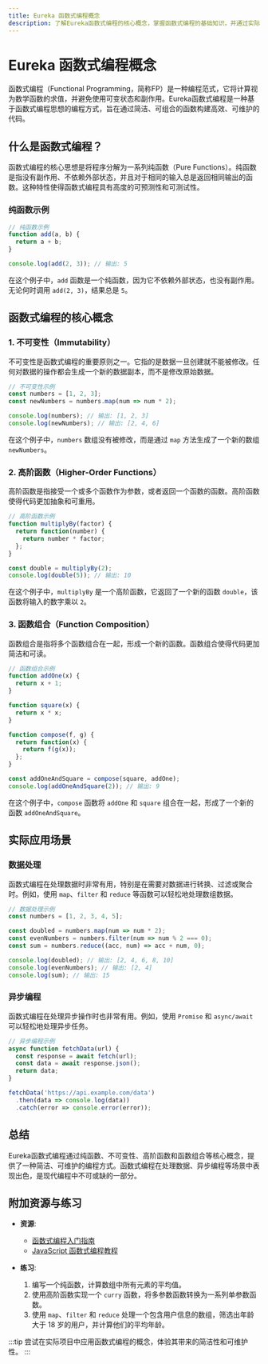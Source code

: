 ```yaml
---
title: Eureka 函数式编程概念
description: 了解Eureka函数式编程的核心概念，掌握函数式编程的基础知识，并通过实际案例理解其应用场景。
---
```


# Eureka 函数式编程概念

函数式编程（Functional Programming，简称FP）是一种编程范式，它将计算视为数学函数的求值，并避免使用可变状态和副作用。Eureka函数式编程是一种基于函数式编程思想的编程方式，旨在通过简洁、可组合的函数构建高效、可维护的代码。

## 什么是函数式编程？

函数式编程的核心思想是将程序分解为一系列纯函数（Pure Functions）。纯函数是指没有副作用、不依赖外部状态，并且对于相同的输入总是返回相同输出的函数。这种特性使得函数式编程具有高度的可预测性和可测试性。

### 纯函数示例

```javascript
// 纯函数示例
function add(a, b) {
  return a + b;
}

console.log(add(2, 3)); // 输出: 5
```

在这个例子中，`add` 函数是一个纯函数，因为它不依赖外部状态，也没有副作用。无论何时调用 `add(2, 3)`，结果总是 `5`。

## 函数式编程的核心概念

### 1. 不可变性（Immutability）

不可变性是函数式编程的重要原则之一。它指的是数据一旦创建就不能被修改。任何对数据的操作都会生成一个新的数据副本，而不是修改原始数据。

```javascript
// 不可变性示例
const numbers = [1, 2, 3];
const newNumbers = numbers.map(num => num * 2);

console.log(numbers); // 输出: [1, 2, 3]
console.log(newNumbers); // 输出: [2, 4, 6]
```

在这个例子中，`numbers` 数组没有被修改，而是通过 `map` 方法生成了一个新的数组 `newNumbers`。

### 2. 高阶函数（Higher-Order Functions）

高阶函数是指接受一个或多个函数作为参数，或者返回一个函数的函数。高阶函数使得代码更加抽象和可重用。

```javascript
// 高阶函数示例
function multiplyBy(factor) {
  return function(number) {
    return number * factor;
  };
}

const double = multiplyBy(2);
console.log(double(5)); // 输出: 10
```

在这个例子中，`multiplyBy` 是一个高阶函数，它返回了一个新的函数 `double`，该函数将输入的数字乘以 `2`。

### 3. 函数组合（Function Composition）

函数组合是指将多个函数组合在一起，形成一个新的函数。函数组合使得代码更加简洁和可读。

```javascript
// 函数组合示例
function addOne(x) {
  return x + 1;
}

function square(x) {
  return x * x;
}

function compose(f, g) {
  return function(x) {
    return f(g(x));
  };
}

const addOneAndSquare = compose(square, addOne);
console.log(addOneAndSquare(2)); // 输出: 9
```

在这个例子中，`compose` 函数将 `addOne` 和 `square` 组合在一起，形成了一个新的函数 `addOneAndSquare`。

## 实际应用场景

### 数据处理

函数式编程在处理数据时非常有用，特别是在需要对数据进行转换、过滤或聚合时。例如，使用 `map`、`filter` 和 `reduce` 等函数可以轻松地处理数组数据。

```javascript
// 数据处理示例
const numbers = [1, 2, 3, 4, 5];

const doubled = numbers.map(num => num * 2);
const evenNumbers = numbers.filter(num => num % 2 === 0);
const sum = numbers.reduce((acc, num) => acc + num, 0);

console.log(doubled); // 输出: [2, 4, 6, 8, 10]
console.log(evenNumbers); // 输出: [2, 4]
console.log(sum); // 输出: 15
```

### 异步编程

函数式编程在处理异步操作时也非常有用。例如，使用 `Promise` 和 `async/await` 可以轻松地处理异步任务。

```javascript
// 异步编程示例
async function fetchData(url) {
  const response = await fetch(url);
  const data = await response.json();
  return data;
}

fetchData('https://api.example.com/data')
  .then(data => console.log(data))
  .catch(error => console.error(error));
```

## 总结

Eureka函数式编程通过纯函数、不可变性、高阶函数和函数组合等核心概念，提供了一种简洁、可维护的编程方式。函数式编程在处理数据、异步编程等场景中表现出色，是现代编程中不可或缺的一部分。

## 附加资源与练习

- **资源**:
  - [函数式编程入门指南](https://example.com/functional-programming-guide)
  - [JavaScript 函数式编程教程](https://example.com/javascript-fp-tutorial)

- **练习**:
  1. 编写一个纯函数，计算数组中所有元素的平均值。
  2. 使用高阶函数实现一个 `curry` 函数，将多参数函数转换为一系列单参数函数。
  3. 使用 `map`、`filter` 和 `reduce` 处理一个包含用户信息的数组，筛选出年龄大于 18 岁的用户，并计算他们的平均年龄。

:::tip
尝试在实际项目中应用函数式编程的概念，体验其带来的简洁性和可维护性。
:::